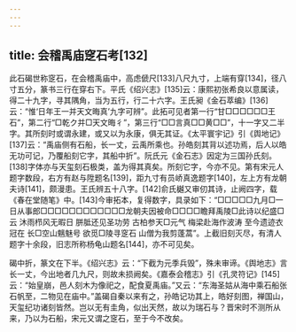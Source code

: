 ```yaml
---
---
---
```

title: 会稽禹庙窆石考[132]
---




此石碣世称窆石，在会稽禹庙中，高虑傂尺[133]八尺九寸，上端有穿[134]，径八寸五分，篆书三行在穿右下。平氏《绍兴志》[135]云：康熙初张希良以意属读，得二十九字，寻其隅角，当为五行，行二十六字。王氏昶《金石萃编》[136]云：“惟‘日年王一并天文晦真’九字可辨”。此拓可见者第一行“甘□□□□□□王石”，第二行“□乾ク并□天文晦彳”，第三行“□□言真□□黄□□”，十一字又二半字。其所刻时或谓永建，或又以为永康，俱无其证。《太平寰宇记》引《舆地记》[137]云：“禹庙侧有石船，长一丈，云禹所乘也。孙皓刻其背以述功焉，后人以皓无功可记，乃覆船刻它字，其船中折”。阮氏元《金石志》因定为三国孙氏刻。[138]字体亦与天玺刻石极类，盖为得其真矣。所刻它字，今亦不见。第有宋元人题字数段，右方有赵与陞题名[139]，距九寸有员峤真逸题字[140]，左上方有龙朝夫诗[141]，颇漫患。王氏辨五十八字。[142]俞氏樾又审仞其诗，止阙四字，载《春在堂随笔》中。[143]今审拓本，复得数字，具录如下：“□□□□□九月□一日从事郎□□□□□□□□□□□□龙朝夫因被命□□□□瞻拜禹陵□此诗以纪盛□云 沐雨栉风无暇日 胼胝还见圣功劳 古柏参天□元气 梅梁赴海作波涛 至今遗迹衣冠在 长□空山魑魅号 欲觅□陵寻窆石 山僧为我剪蓬蒿”。上截旧刻灭尽，有清人题字十余段，旧志所称杨龟山题名[144]，亦不可见矣。

碣中折，篆文在下半。《绍兴志》云：“下截为元季兵毁”，殊未审谛。《舆地志》言长一丈，今出地者几九尺，则故未损阙矣。《嘉泰会稽志》引《孔灵符记》[145]云：“始皇崩，邑人刻木为像祀之，配食夏禹庙。”又云：“东海圣姑从海中乘石船张石帆至，二物见在庙中。”盖碣自秦以来有之，孙皓记功其上，皓好刻图，禅国山，天玺纪功诸刻皆然。岂以无有圭角，似出天然，故以为瑞石与？晋宋时不测所从来，乃以为石船，宋元又谓之窆石，至于今不改矣。